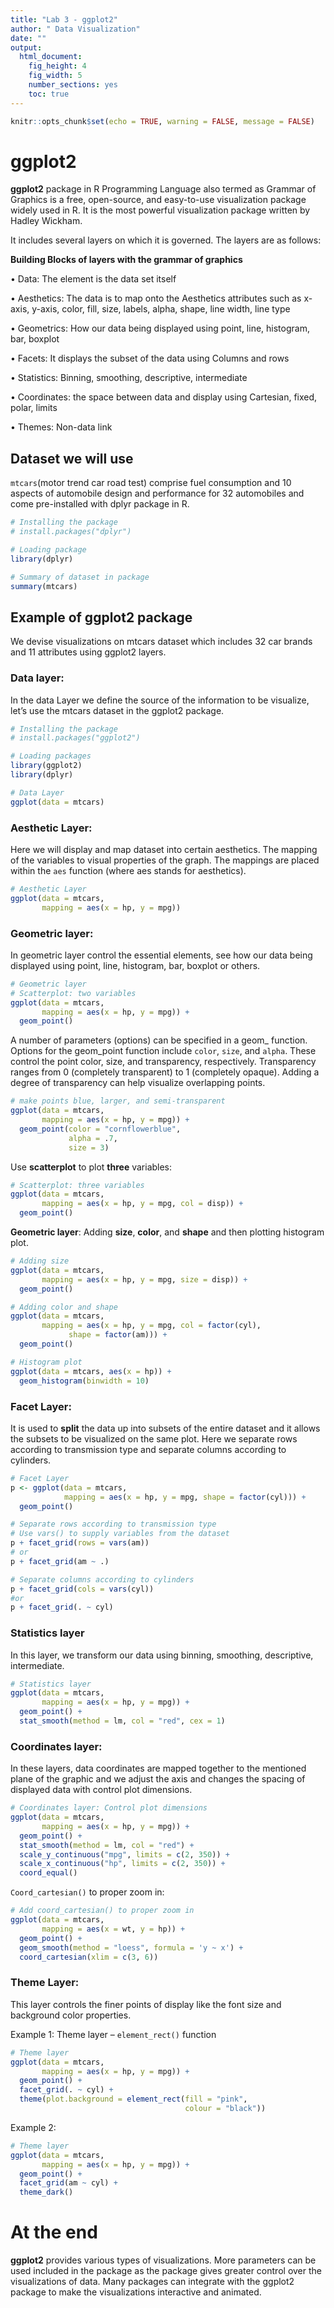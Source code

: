 ```yaml
---
title: "Lab 3 - ggplot2"
author: " Data Visualization"
date: ""
output: 
  html_document:
    fig_height: 4
    fig_width: 5
    number_sections: yes
    toc: true
---
```


```r
knitr::opts_chunk$set(echo = TRUE, warning = FALSE, message = FALSE)
```

# ggplot2

**ggplot2** package in R Programming Language also termed as Grammar of Graphics is a free, open-source, and easy-to-use visualization package widely used in R. It is the most powerful visualization package written by Hadley Wickham.

It includes several layers on which it is governed. The layers are as follows:

**Building Blocks of layers with the grammar of graphics**

$\bullet$ Data: The element is the data set itself

$\bullet$ Aesthetics: The data is to map onto the Aesthetics attributes such as x-axis, y-axis, color, fill, size, labels, alpha, shape, line width, line type

$\bullet$ Geometrics: How our data being displayed using point, line, histogram, bar, boxplot

$\bullet$ Facets: It displays the subset of the data using Columns and rows

$\bullet$ Statistics: Binning, smoothing, descriptive, intermediate

$\bullet$ Coordinates: the space between data and display using Cartesian, fixed, polar, limits

$\bullet$ Themes: Non-data link


## Dataset we will use
`mtcars`(motor trend car road test) comprise fuel consumption and 10 aspects of automobile design and performance for 32 automobiles and come pre-installed with dplyr package in R.

```r
# Installing the package
# install.packages("dplyr")

# Loading package
library(dplyr)

# Summary of dataset in package
summary(mtcars)
```

## Example of ggplot2 package
We devise visualizations on mtcars dataset which includes 32 car brands and 11 attributes using ggplot2 layers.

### Data layer:
In the data Layer we define the source of the information to be visualize, let’s use the mtcars dataset in the ggplot2 package.

```r
# Installing the package
# install.packages("ggplot2")

# Loading packages
library(ggplot2)
library(dplyr)

# Data Layer
ggplot(data = mtcars)

```

### Aesthetic Layer:
Here we will display and map dataset into certain aesthetics. The mapping of the variables to visual properties of the graph. The mappings are placed within the `aes` function (where aes stands for aesthetics).

```r
# Aesthetic Layer
ggplot(data = mtcars, 
       mapping = aes(x = hp, y = mpg))
```

### Geometric layer:
In geometric layer control the essential elements, see how our data being displayed using point, line, histogram, bar, boxplot or others.

```r
# Geometric layer
# Scatterplot: two variables
ggplot(data = mtcars, 
       mapping = aes(x = hp, y = mpg)) + 
  geom_point()
```

A number of parameters (options) can be specified in a geom_ function. Options for the geom_point function include `color`, `size`, and `alpha`. These control the point color, size, and transparency, respectively. Transparency ranges from 0 (completely transparent) to 1 (completely opaque). Adding a degree of transparency can help visualize overlapping points.

```r
# make points blue, larger, and semi-transparent
ggplot(data = mtcars, 
       mapping = aes(x = hp, y = mpg)) + 
  geom_point(color = "cornflowerblue",
             alpha = .7,
             size = 3)
```

Use **scatterplot** to plot **three** variables:
```r
# Scatterplot: three variables
ggplot(data = mtcars, 
       mapping = aes(x = hp, y = mpg, col = disp)) + 
  geom_point()
```

**Geometric layer**: Adding **size**, **color**, and **shape** and then plotting histogram plot.

```r
# Adding size
ggplot(data = mtcars, 
       mapping = aes(x = hp, y = mpg, size = disp)) + 
  geom_point()

# Adding color and shape
ggplot(data = mtcars, 
       mapping = aes(x = hp, y = mpg, col = factor(cyl),
			 shape = factor(am))) + 
  geom_point()

# Histogram plot
ggplot(data = mtcars, aes(x = hp)) + 
  geom_histogram(binwidth = 10)
```

### Facet Layer:
It is used to **split** the data up into subsets of the entire dataset and it allows the subsets to be visualized on the same plot. Here we separate rows according to transmission type and separate columns according to cylinders.

```r
# Facet Layer
p <- ggplot(data = mtcars, 
            mapping = aes(x = hp, y = mpg, shape = factor(cyl))) + 
  geom_point()

# Separate rows according to transmission type
# Use vars() to supply variables from the dataset
p + facet_grid(rows = vars(am))
# or
p + facet_grid(am ~ .)

# Separate columns according to cylinders
p + facet_grid(cols = vars(cyl))
#or
p + facet_grid(. ~ cyl)

```

### Statistics layer
In this layer, we transform our data using binning, smoothing, descriptive, intermediate.

```r
# Statistics layer
ggplot(data = mtcars, 
       mapping = aes(x = hp, y = mpg)) +
  geom_point() + 
  stat_smooth(method = lm, col = "red", cex = 1)

```

### Coordinates layer:
In these layers, data coordinates are mapped together to the mentioned plane of the graphic and we adjust the axis and changes the spacing of displayed data with control plot dimensions.

```r
# Coordinates layer: Control plot dimensions
ggplot(data = mtcars, 
       mapping = aes(x = hp, y = mpg)) + 
  geom_point() + 
  stat_smooth(method = lm, col = "red") + 
  scale_y_continuous("mpg", limits = c(2, 350)) + 
  scale_x_continuous("hp", limits = c(2, 350)) +
  coord_equal()

```


`Coord_cartesian()` to proper zoom in:
```r
# Add coord_cartesian() to proper zoom in
ggplot(data = mtcars, 
       mapping = aes(x = wt, y = hp)) + 
  geom_point() + 
  geom_smooth(method = "loess", formula = 'y ~ x') + 
  coord_cartesian(xlim = c(3, 6))

```

### Theme Layer:
This layer controls the finer points of display like the font size and background color properties.

Example 1: Theme layer – `element_rect()` function

```r
# Theme layer
ggplot(data = mtcars, 
       mapping = aes(x = hp, y = mpg)) + 
  geom_point() + 
  facet_grid(. ~ cyl) +
  theme(plot.background = element_rect(fill = "pink", 
                                       colour = "black"))
```

Example 2:

```r
# Theme layer
ggplot(data = mtcars, 
       mapping = aes(x = hp, y = mpg)) + 
  geom_point() + 
  facet_grid(am ~ cyl) + 
  theme_dark()
```


# At the end
**ggplot2** provides various types of visualizations. More parameters can be used included in the package as the package gives greater control over the visualizations of data. Many packages can integrate with the ggplot2 package to make the visualizations interactive and animated.

